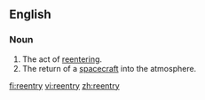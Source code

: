 ==English==

===Noun===
{{en-noun|reentries}}

#The act of [[reentering]].
#The return of a [[spacecraft]] into the atmosphere.

[[fi:reentry]]
[[vi:reentry]]
[[zh:reentry]]